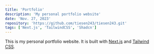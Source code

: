 ```yaml
---
title: 'Portfolio'
description: 'My personal portfolio website'
date: 'Nov. 27, 2023'
repository: 'https://github.com/tiesen243/tiesen243.git'
tags: ['Next.js', 'TailwindCSS', 'Shadcn']
---
```


This is my personal portfolio website. It is built with [Next.js](https://nextjs.org/) and [Tailwind CSS](https://tailwindcss.com/).
